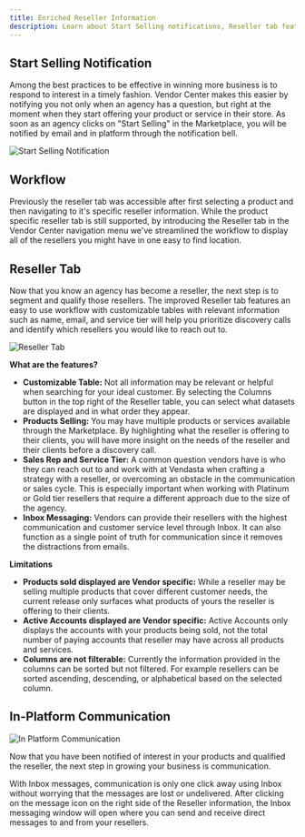 ```yaml
---
title: Enriched Reseller Information
description: Learn about Start Selling notifications, Reseller tab features, and in-platform communication in Vendor Center
---
```


## Start Selling Notification

Among the best practices to be effective in winning more business is to respond to interest in a timely fashion. Vendor Center makes this easier by notifying you not only when an agency has a question, but right at the moment when they start offering your product or service in their store. As soon as an agency clicks on "Start Selling" in the Marketplace, you will be notified by email and in platform through the notification bell.

![Start Selling Notification](./img/enriched-reseller-information/start-selling-notification.jpg)

## Workflow

Previously the reseller tab was accessible after first selecting a product and then navigating to it's specific reseller information. While the product specific reseller tab is still supported, by introducing the Reseller tab in the Vendor Center navigation menu we've streamlined the workflow to display all of the resellers you might have in one easy to find location.

## Reseller Tab

Now that you know an agency has become a reseller, the next step is to segment and qualify those resellers. The improved Reseller tab features an easy to use workflow with customizable tables with relevant information such as name, email, and service tier will help you prioritize discovery calls and identify which resellers you would like to reach out to.

![Reseller Tab](./img/enriched-reseller-information/reseller-tab.jpg)

**What are the features?**

- **Customizable Table:** Not all information may be relevant or helpful when searching for your ideal customer. By selecting the Columns button in the top right of the Reseller table, you can select what datasets are displayed and in what order they appear.
- **Products Selling:** You may have multiple products or services available through the Marketplace. By highlighting what the reseller is offering to their clients, you will have more insight on the needs of the reseller and their clients before a discovery call.
- **Sales Rep and Service Tier:** A common question vendors have is who they can reach out to and work with at Vendasta when crafting a strategy with a reseller, or overcoming an obstacle in the communication or sales cycle. This is especially important when working with Platinum or Gold tier resellers that require a different approach due to the size of the agency.
- **Inbox Messaging:** Vendors can provide their resellers with the highest communication and customer service level through Inbox. It can also function as a single point of truth for communication since it removes the distractions from emails.

**Limitations**

- **Products sold displayed are Vendor specific:** While a reseller may be selling multiple products that cover different customer needs, the current release only surfaces what products of yours the reseller is offering to their clients.
- **Active Accounts displayed are Vendor specific:** Active Accounts only displays the accounts with your products being sold, not the total number of paying accounts that reseller may have across all products and services.
- **Columns are not filterable:** Currently the information provided in the columns can be sorted but not filtered. For example resellers can be sorted ascending, descending, or alphabetical based on the selected column.

## In-Platform Communication

![In Platform Communication](./img/enriched-reseller-information/in-platform-communication.jpg)

Now that you have been notified of interest in your products and qualified the reseller, the next step in growing your business is communication.

With Inbox messages, communication is only one click away using Inbox without worrying that the messages are lost or undelivered. After clicking on the message icon on the right side of the Reseller information, the Inbox messaging window will open where you can send and receive direct messages to and from your resellers.